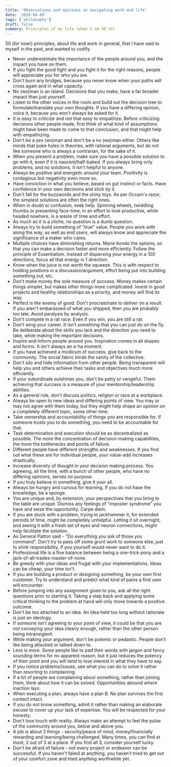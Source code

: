 ```yaml
---
title: 'Observations and opinions on navigating work and life'
date: '2019-04-09'
tags: ['philosophy']
draft: false
summary: Principles of my life (when I am 30'sh)
---
```


50 (for now!) principles, about life and work in general, that I have said to myself in the past, and wanted to codify.

- Never underestimate the importance of the people around you, and the impact you have on them.
- If you fight the good fight and you fight it for the right reasons, people will appreciate you for who you are.
- Don't burn any bridges, because you never know when your paths will cross again and in what capacity.
- No (wo)man is an island. Decisions that you make, have a far broader impact than just yourself.
- Listen to the other voices in the room and build out the decision tree to formulate/translate your own thoughts. If you have a differing opinion, voice it, because you won't always be asked for it.
- It is easy to criticize and not that easy to empathize. Before criticizing decisions other people made, first think of what kind of assumptions might have been made to come to that conclusion, and that might help with empathizing.
- Don't be a yes (wo)man and don't be a no (wo)man either. Others like minds that poke holes in theories, with rational arguments, but do not like someone who is always a contrarian, for the sake of it.
- When you present a problem, make sure you have a possible solution to go with it, even if it is nascent/half-baked. If you always bring only problems, and no solutions, it isn't helpful to anyone.
- Always be positive and energetic around your team. Positivity is contagious but negativity even more so.
- Have conviction in what you believe, based on gut instinct or facts. Have confidence in your own decisions and stick by it.
- Don't fall for the buzzwords and the shiny toys. As per Occam's razor, the simplest solutions are often the right ones.
- When in doubt or confusion, seek help. Spinning wheels, twiddling thumbs or presenting face-time, in an effort to look productive, while headed nowhere, is a waste of time and effort.
- As much as it is a cliche, no question is a dumb question.
- Always try to build something of "true" value. People you work with along the way, as well as end users, will always know and appreciate the significance of a maker who cares.
- Multiple choices have diminishing returns. Marie Kondo the options, so that you can make a decision faster and more efficiently. Follow the principle of Essentialism. Instead of dispersing your energy in a 100 directions, focus all that energy in 1 direction.
- Know when the juice is not worth the squeeze. This is with respect to holding positions in a discussion/argument, effort being put into building something out, etc.
- Don't make money the sole measure of success. Money makes certain things simpler, but makes other things more complicated. Invest in good projects and healthy relationships as a priority, and money will find its way.
- Perfect is the enemy of good. Don't procrastinate to deliver on a result. If you aren't embarassed of what you shipped, then you are probably too late. Avoid paralysis by analysis.
- Don't compete in a rat race. Even if you win, you are still a rat.
- Don't wing your career. It isn't something that you can just do on the fly. Be deliberate about the skills you lack and the direction you need to take, while making the important decisions.
- Inspire and inform people around you. Inspiration comes in all shapes and forms. It isn't always an a-ha moment.
- If you have achieved a modicum of success, give back to the community. The social fabric binds the sanity of the collective.
- Don't silo and hide information from other people. Being transparent will help you and others achieve their tasks and objectives much more efficiently.
- If your subordinate outshines you, don't be petty or vengeful. Them achieving that success is a measure of your mentorship/leadership abilities.
- As a general rule, don't discuss politics, religion or race at a workplace.
- Always be open to new ideas and differing points of view. You may or may not agree with them today, but they might help shape an opinion on a completely different topic, some other time.
- Take ownership and accountability of things you are responsible for. If someone trusts you to do something, you need to be accountable for that.
- Task determination and execution should be as decentralized as possible. The more the concentration of decision-making capabilities, the more the bottlenecks and points of failure.
- Different people have different strengths and weaknesses. If you find out what these are for individual people, your value-add increases drastically.
- Increase diversity of thought in your decision making process. You agreeing, all the time, with a bunch of other people, who have no differing opinions, serves no purpose.
- If you truly believe in something, give it your all.
- Always be hungry and curious for learning. If you do not have the knowledge, be a sponge.
- You are unique and, by extension, your perspectives that you bring to the table are unique. Dismiss any feelings of "imposter syndrome" you have and seize the opportunity. Carpe diem.
- If you are stuck with a problem, trying to jackhammer it, for extended periods of time, might be completely unhelpful. Letting it sit overnight, and seeing it with a fresh set of eyes and neuron connections, might help facilitate the solution.
- As General Patton said - "Do everything you ask of those you command". Don't try to pass off some grunt work to someone else, just to shirk responsibility, if you yourself would never want to do it.
- Professional life is a fine balance between being a one-trick-pony and a jack-of-all-trades-master-of-none.
- Be greedy with your ideas and frugal with your implementations. Ideas can be cheap, your time isn't.
- If you are building a product or designing something, be your own first customer. Try to understand and predict what kind of pains a first user will encounter.
- Before jumping into any assignment given to you, ask all the right questions prior to starting it. Taking a step back and applying some critical thinking to the problem at hand will only move towards a positive outcome.
- Don't be too attached to an idea. An idea held too long without rationale is just an ideology.
- If someone isn't agreeing to your point of view, it could be that you are not conveying your idea clearly enough, rather than the other person being intransigient.
- While making your argument, don't be polemic or pedantic. People don't like being attacked or talked down to.
- Less is more. Some people like to pad their words with jargon and fancy sounding terms for no apparent reason, but it just reduces the potency of their point and you will tend to lose interest in what they have to say.
- If you notice problems/issues, see what you can do to solve it rather than resorting to complaining.
- If a lot of people are complaining about something, rather than joining them, think about how it can be solved. Opportunities abound where inaction lays.
- When executing a plan, always have a plan B. No plan survives the first contact intact.
- If you do not know something, admit it rather than making an elaborate excuse to cover up your lack of expertise. You will be respected for your honesty.
- Don't lose touch with reality. Always make an attempt to feel the pulse of the community around you, below and above you.
- A job is about 3 things - security/peace of mind, money/financially rewarding and learning/being challenged. Many times, you can find at most, 2 out of 3 at a place. If you find all 3, consider yourself lucky.
- Don't be afraid of failure - not every project or endeavor can be successful. If you haven't failed at anything, you haven't tried to get out of your comfort zone and tried anything worthwhile yet.
